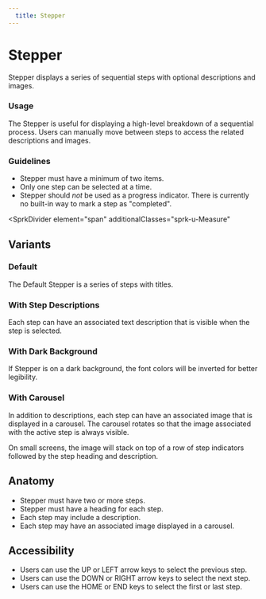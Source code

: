 ```yaml
---
  title: Stepper
---
```


# Stepper

Stepper displays a series of sequential steps
with optional descriptions and images.

<ComponentPreview
  componentName="stepper--default-story"
  hasReact
  hasHTML
  titleAttr="Stepper Example"
/>

### Usage

The Stepper is useful for displaying a high-level
breakdown of a sequential process. Users can manually
move between steps to access the related descriptions and images.

### Guidelines

- Stepper must have a minimum of two items.
- Only one step can be selected at a time.
- Stepper should *not* be used as a progress indicator.
There is currently no built-in way to mark a step as
"completed".

<SprkDivider
 element="span"
 additionalClasses="sprk-u-Measure"
></SprkDivider>

## Variants

### Default

The Default Stepper is a series of steps with titles.

<ComponentPreview
  componentName="stepper--default-story"
  hasReact
  hasHTML
  titleAttr="Default Stepper Example"
/>

### With Step Descriptions

Each step can have an associated text description
that is visible when the step is selected.

<ComponentPreview
  componentName="stepper--with-step-descriptions"
  hasReact
  hasHTML
  titleAttr="Stepper with Step Descriptions Example"
/>

### With Dark Background

If Stepper is on a dark background, the
font colors will be inverted for better legibility.

<ComponentPreview
  componentName="stepper--with-dark-background"
  hasHTML
  hasReact
  titleAttr="Stepper with Dark Background Example"
/>

### With Carousel

In addition to descriptions, each step can have an
associated image that is displayed in a carousel.
The carousel rotates so that the image associated
with the active step is always visible.

On small screens, the image will stack on top of a
row of step indicators followed by the step heading
and description.

<ComponentPreview
  componentName="stepper--with-carousel"
  hasHTML
  titleAttr="Stepper with Carousel Example"
/>

## Anatomy

- Stepper must have two or more steps.
- Stepper must have a heading for each step.
- Each step may include a description.
- Each step may have an associated image
displayed in a carousel.

## Accessibility

- Users can use the UP or LEFT arrow keys
to select the previous step.
- Users can use the DOWN or RIGHT arrow
keys to select the next step.
- Users can use the HOME or END keys to
select the first or last step.
